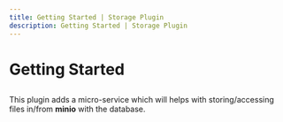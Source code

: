 ```yaml
---
title: Getting Started | Storage Plugin
description: Getting Started | Storage Plugin
---
```



<Meta title="Storage Plugin/Getting Started" />

# Getting Started

##

This plugin adds a micro-service which will helps with storing/accessing files in/from **minio** with the database.
